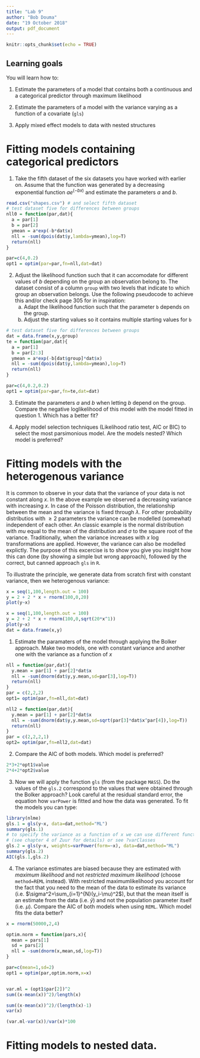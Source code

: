 ```yaml
---
title: "Lab 9"
author: "Bob Douma"
date: "19 October 2018"
output: pdf_document
---
```


```r
knitr::opts_chunk$set(echo = TRUE)
```


## Learning goals

You will learn how to: 

1. Estimate the parameters of a model that contains both a continuous and a categorical predictor through maximum likelihood

2. Estimate the parameters of a model with the variance varying as a function of a covariate (`gls`)

3. Apply mixed effect models to data with nested structures

#  Fitting models containing  categorical predictors
1. Take the fifth dataset of the six datasets you have worked with earlier on. Assume that the function was generated by a decreasing exponential function $ae^{(-bx)}$ and estimate the parameters $a$ and $b$. 

```r
read.csv("shapes.csv") # and select fifth dataset
# test dataset five for differences between groups
nll0 = function(par,dat){
  a = par[1]
  b = par[2]
  ymean = a*exp(-b*dat$x)
  nll = -sum(dpois(dat$y,lambda=ymean),log=T)
  return(nll)
}

par=c(4,0.2)
opt1 = optim(par=par,fn=nll,dat=dat)

``` 


2. Adjust the likelihood function such that it can accomodate for different values of $b$ depending on the group an observation belong to. The dataset consist of a column `group` with two levels that indicate to which group an observation belongs. Use the following pseudocode to achieve this and/or check page 305 for in inspiration:
    a. Adapt the likelihood function such that the parameter `b` depends on the group. 
    b. Adjust the starting values so it contains multiple starting values for `b`

```r
# test dataset five for differences between groups
dat = data.frame(x,y,group)
te = function(par,dat){
  a = par[1]
  b = par[2:3]
  ymean = a*exp(-b[dat$group]*dat$x)
  nll = -sum(dpois(dat$y,lambda=ymean),log=T)
  return(nll)
}

par=c(4,0.2,0.2)
opt1 = optim(par=par,fn=te,dat=dat)
```

3. Estimate the parameters $a$ and $b$ when letting $b$ depend on the group. Compare the negative loglikelihood of this model with the model fitted in question 1. Which has a better fit?

4. Apply model selection techniques (Likelihood ratio test, AIC or BIC) to select the most parsimonious model. Are the models nested? Which model is preferred?

# Fitting models with the heterogenous variance 
It is common to observe in your data that the variance of your data is not constant along $x$. In the above example we observed a decreasing variance with increasing $x$. In case of the Poisson distribution, the relationship between the mean and the variance is fixed through $\lambda$. For other probability distributios with $\geq2$ parameters the variance can be modelled (somewhat) independent of each other. An classic example is the normal distribution with $mu$ equal to the mean of the distribution and $\sigma$ to the square root of the variance. Traditionally, when the variance increases with $x$ log transformations are applied. However, the variance can also be modelled explictly. The purpose of this excercise is to show you give you insight how this can done (by showing a simple but wrong approach), followed by the correct, but canned approach `gls` in `R`.

To illustrate the principle, we generate data from scratch first with constant variance, then we heterogenous variance:
```r
x = seq(1,100,length.out = 100)
y = 2 + 2 * x + rnorm(100,0,20)
plot(y~x)
```

```r
x = seq(1,100,length.out = 100)
y = 2 + 2 * x + rnorm(100,0,sqrt(20*x^1))
plot(y~x)
dat = data.frame(x,y)
```

1. Estimate the paramaters of the model through applying the Bolker approach. Make two models, one with constant variance and another one with the variance as a function of $x$

```r

nll = function(par,dat){
  y.mean = par[1] + par[2]*dat$x
  nll = -sum(dnorm(dat$y,y.mean,sd=par[3],log=T))
  return(nll)
}
par = c(2,2,2)
opt1= optim(par,fn=nll,dat=dat)

nll2 = function(par,dat){
  y.mean = par[1] + par[2]*dat$x
  nll = -sum(dnorm(dat$y,y.mean,sd=sqrt(par[3]*dat$x^par[4]),log=T))
  return(nll)
}
par = c(2,2,2,1)
opt2= optim(par,fn=nll2,dat=dat)
```

2. Compare the AIC of both models. Which model is preferred?
```r
2*3+2*opt1$value
2*4+2*opt2$value

```
3. Now we will apply the function `gls` (from the package `MASS`). Do the values of the `gls.2` correspond to the values that were obtained through the Bolker approach? Look careful at the residual standard error, the equation how `varPower` is fitted and how the data was generated. To fit the models you can type:
```r
library(nlme)
gls.1 = gls(y~x, data=dat,method="ML")
summary(gls.1)
# to specify the variance as a function of x we can use different functions
# (see chapter 4 of Zuur for details) or see ?varClasses
gls.2 = gls(y~x, weights=varPower(form=~x), data=dat,method="ML")
summary(gls.2)
AIC(gls.1,gls.2)
```


4. The variance estimates are biased because they are estimated with _maximum likelihood_ and not _restricted maximum likelihood_ (choose `method=REML` instead). With restricted maximumlikelihood you account for the fact that you need to the mean of the data to estimate its variance (i.e. $\sigma^2=\sum_{i=1}^{N}(y_i-\mu)^2$), but that the mean itself is an estimate from the data (i.e. $\bar{y}$) and not the population parameter itself (i.e. $\mu$). Compare the AIC of both models when using `REML`. Which model fits the data better?

```r
x = rnorm(50000,2,4)

optim.norm = function(pars,x){
  mean = pars[1]
  sd = pars[2]
  nll = -sum(dnorm(x,mean,sd,log=T))
}

par=c(mean=1,sd=2)
opt1 = optim(par,optim.norm,x=x)


var.ml = (opt1$par[2])^2
sum((x-mean(x))^2)/length(x)

sum((x-mean(x))^2)/(length(x)-1)
var(x)

(var.ml-var(x))/var(x)*100


```

# Fitting models to nested data. 
